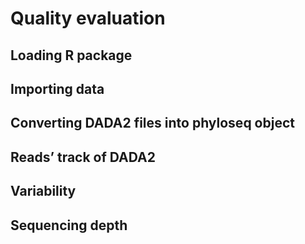 # Quality evaluation

## Loading R package

## Importing data

## Converting DADA2 files into phyloseq object

## Reads' track of DADA2

## Variability

## Sequencing depth

